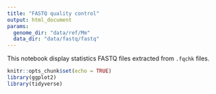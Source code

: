 ```yaml
---
title: "FASTQ quality control"
output: html_document
params:
  genome_dir: "data/ref/Mm"
  data_dir: "data/fastq/fastq"
---
```


This notebook display statistics FASTQ files extracted from `.fqchk` files.


```r
knitr::opts_chunk$set(echo = TRUE)
library(ggplot2)
library(tidyverse)
```


